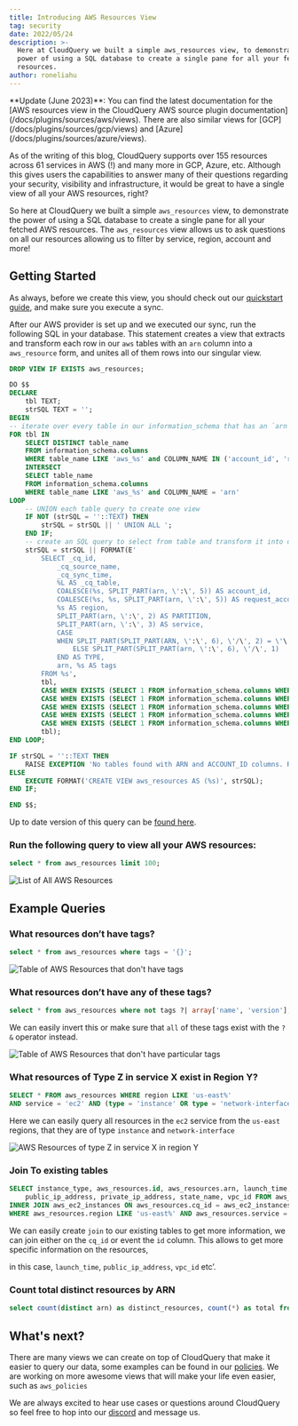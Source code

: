 ```yaml
---
title: Introducing AWS Resources View
tag: security
date: 2022/05/24
description: >-
  Here at CloudQuery we built a simple aws_resources view, to demonstrate the
  power of using a SQL database to create a single pane for all your fetched AWS
  resources.
author: roneliahu
---
```



<BlogHeader/>

<Callout type="info">
**Update (June 2023)**: You can find the latest documentation for the [AWS resources view in the CloudQuery AWS source plugin documentation](/docs/plugins/sources/aws/views). There are also similar views for [GCP](/docs/plugins/sources/gcp/views) and [Azure](/docs/plugins/sources/azure/views).
</Callout>

As of the writing of this blog, CloudQuery supports over 155 resources across 61 services in AWS (!) and many more in GCP, Azure, etc. Although this gives users the capabilities to answer many of their questions regarding your security, visibility and infrastructure, it would be great to have a single view of all your AWS resources, right?

So here at CloudQuery we built a simple `aws_resources` view, to demonstrate the power of using a SQL database to create a single pane for all your fetched AWS resources. The `aws_resources` view allows us to ask questions on all our resources allowing us to filter by service, region, account and more!

## Getting Started

As always, before we create this view, you should check out our [quickstart guide](/docs/quickstart), and make sure you execute a sync.

After our AWS provider is set up and we executed our sync, run the following SQL in your database. This statement creates a view that extracts and transform each row in our `aws` tables with an `arn` column into a `aws_resource` form, and unites all of them rows into our singular view.

```sql copy
DROP VIEW IF EXISTS aws_resources;

DO $$
DECLARE
    tbl TEXT;
    strSQL TEXT = '';
BEGIN
-- iterate over every table in our information_schema that has an `arn` column available
FOR tbl IN
    SELECT DISTINCT table_name
    FROM information_schema.columns
    WHERE table_name LIKE 'aws_%s' and COLUMN_NAME IN ('account_id', 'request_account_id')
    INTERSECT
    SELECT table_name
    FROM information_schema.columns
    WHERE table_name LIKE 'aws_%s' and COLUMN_NAME = 'arn'
LOOP
    -- UNION each table query to create one view
 	IF NOT (strSQL = ''::TEXT) THEN
		strSQL = strSQL || ' UNION ALL ';
	END IF;
	-- create an SQL query to select from table and transform it into our resources view schema
	strSQL = strSQL || FORMAT(E'
        SELECT _cq_id,
            _cq_source_name,
            _cq_sync_time,
            %L AS _cq_table,
            COALESCE(%s, SPLIT_PART(arn, \':\', 5)) AS account_id,
            COALESCE(%s, %s, SPLIT_PART(arn, \':\', 5)) AS request_account_id,
            %s AS region,
            SPLIT_PART(arn, \':\', 2) AS PARTITION,
            SPLIT_PART(arn, \':\', 3) AS service,
            CASE
            WHEN SPLIT_PART(SPLIT_PART(ARN, \':\', 6), \'/\', 2) = \'\' AND SPLIT_PART(arn, \':\', 7) = \'\' THEN NULL
                ELSE SPLIT_PART(SPLIT_PART(arn, \':\', 6), \'/\', 1)
            END AS TYPE,
            arn, %s AS tags
        FROM %s',
        tbl,
        CASE WHEN EXISTS (SELECT 1 FROM information_schema.columns WHERE column_name='account_id' AND table_name=tbl) THEN 'account_id' ELSE 'NULL' END,
        CASE WHEN EXISTS (SELECT 1 FROM information_schema.columns WHERE column_name='request_account_id' AND table_name=tbl) THEN 'request_account_id' ELSE 'NULL' END,
        CASE WHEN EXISTS (SELECT 1 FROM information_schema.columns WHERE column_name='account_id' AND table_name=tbl) THEN 'account_id' ELSE 'NULL' END,
        CASE WHEN EXISTS (SELECT 1 FROM information_schema.columns WHERE column_name='region' AND table_name=tbl) THEN 'region' ELSE E'\'unavailable\'' END,
        CASE WHEN EXISTS (SELECT 1 FROM information_schema.columns WHERE column_name='tags' AND table_name=tbl) THEN 'tags' ELSE '''{}''::jsonb' END,
        tbl);
END LOOP;

IF strSQL = ''::TEXT THEN
    RAISE EXCEPTION 'No tables found with ARN and ACCOUNT_ID columns. Run a sync first and try again.';
ELSE
	EXECUTE FORMAT('CREATE VIEW aws_resources AS (%s)', strSQL);
END IF;

END $$;

```

Up to date version of this query can be [found here](https://github.com/cloudquery/cloudquery/tree/main/plugins/source/aws/views).

### Run the following query to view all your AWS resources:

```sql copy
select * from aws_resources limit 100;
```

![List of All AWS Resources](/images/blog/aws-resources-view/all-resources.png)

## Example Queries

### What resources don’t have tags?

```sql copy
select * from aws_resources where tags = '{}';
```

![Table of AWS Resources that don't have tags](/images/blog/aws-resources-view/resources-without-tags.png)

### What resources don’t have any of these tags?

```sql copy
select * from aws_resources where not tags ?| array['name', 'version'];
```

We can easily invert this or make sure that `all` of these tags exist with the `?&` operator instead.

![Table of AWS Resources that don't have particular tags](/images/blog/aws-resources-view/resources-without-particular-tags.png)

### What resources of Type Z in service X exist in Region Y?

```sql copy
SELECT * FROM aws_resources WHERE region LIKE 'us-east%'
AND service = 'ec2' AND (type = 'instance' OR type = 'network-interface');
```

Here we can easily query all resources in the `ec2` service from the `us-east` regions, that they are of type `instance` and `network-interface`

![AWS Resources of type Z in service X in region Y](/images/blog/aws-resources-view/resources-of-type-z-in-service-x-in-region-y.png)

### Join To existing tables

```sql copy
SELECT instance_type, aws_resources.id, aws_resources.arn, launch_time,
	public_ip_address, private_ip_address, state_name, vpc_id FROM aws_resources
INNER JOIN aws_ec2_instances ON aws_resources.cq_id = aws_ec2_instances.cq_id
WHERE aws_resources.region LIKE 'us-east%' AND aws_resources.service = 'ec2' AND aws_resources.type = 'instance' AND aws_resources.tags = '{}'
```

We can easily create `join` to our existing tables to get more information, we can join either on the `cq_id` or event the `id` column. This allows to get more specific information on the resources,

in this case, `launch_time`, `public_ip_address`, `vpc_id` etc’.

### Count total distinct resources by ARN

```sql copy
select count(distinct arn) as distinct_resources, count(*) as total from aws_resources
```

## What's next?

There are many views we can create on top of CloudQuery that make it easier to query our data, some examples can be found in our [policies](/docs/core-concepts/policies). We are working on more awesome views that will make your life even easier, such as `aws_policies`

We are always excited to hear use cases or questions around CloudQuery so feel free to hop into our [discord](https://www.cloudquery.io/discord) and message us.
